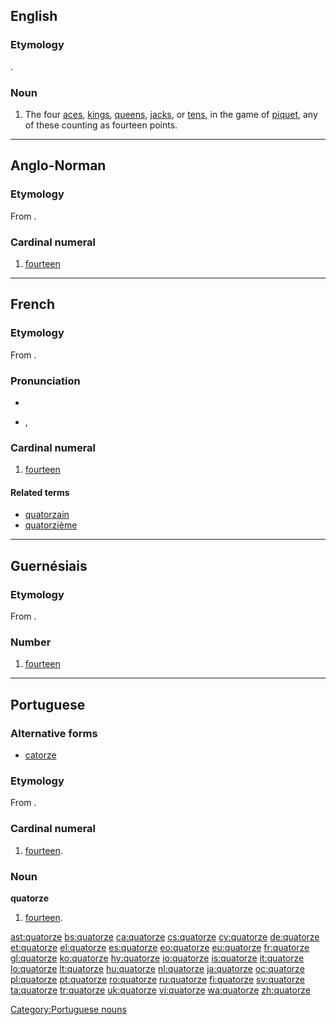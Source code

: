 ==English==

===Etymology===
{{borrowing|fr}}.

===Noun===
{{en-noun}}

# {{cards}} The four [[ace]]s, [[king]]s, [[queen]]s, [[jack]]s, or [[ten]]s, in the game of [[piquet]], any of these counting as fourteen points.

----

==Anglo-Norman==

===Etymology===
From {{etyl|la|xno}} {{term|quattuordecim|lang=la}}.

===Cardinal numeral===
{{head|xno|cardinal numeral}}

# [[fourteen]]

----

==French==
{{cardinalbox|fr|13|14|15|treize|quinze|ord=quatorzième|wplink=Quatorze}}

===Etymology===
From {{etyl|la|fr}} {{term|quattuordecim|lang=la}}.

===Pronunciation===
* {{audio|Fr-quatorze.ogg|audio}}
* {{IPA|lang=fr|/ka.tɔʁz/}}, {{X-SAMPA|/ka.tORz/}}

===Cardinal numeral===
{{head|fr|cardinal number}}

# [[fourteen]]

====Related terms====
* [[quatorzain]]
* [[quatorzième]]

----

==Guernésiais==

===Etymology===
From {{etyl|la|roa-grn}} {{term|quattuordecim|lang=la}}.

===Number===
{{cardinalbox|roa-grn|13|14|15|treize|tchinze}}
{{head|roa-grn|cardinal number}}

# [[fourteen]]

----

==Portuguese==
{{cardinalbox|pt|13|14|15|treze|quinze|ord=décimo quarto|wplink=Quatorze}}

===Alternative forms===
* [[catorze]]

===Etymology===
From {{etyl|la|pt}} {{term|quattuordecim|lang=la}}.

===Cardinal numeral===
{{pt-cardinal}}

# [[fourteen]].

===Noun===
'''quatorze''' {{m}}

# [[fourteen]].

[[Category:Portuguese nouns]]

[[ast:quatorze]]
[[bs:quatorze]]
[[ca:quatorze]]
[[cs:quatorze]]
[[cy:quatorze]]
[[de:quatorze]]
[[et:quatorze]]
[[el:quatorze]]
[[es:quatorze]]
[[eo:quatorze]]
[[eu:quatorze]]
[[fr:quatorze]]
[[gl:quatorze]]
[[ko:quatorze]]
[[hy:quatorze]]
[[io:quatorze]]
[[is:quatorze]]
[[it:quatorze]]
[[lo:quatorze]]
[[lt:quatorze]]
[[hu:quatorze]]
[[nl:quatorze]]
[[ja:quatorze]]
[[oc:quatorze]]
[[pl:quatorze]]
[[pt:quatorze]]
[[ro:quatorze]]
[[ru:quatorze]]
[[fi:quatorze]]
[[sv:quatorze]]
[[ta:quatorze]]
[[tr:quatorze]]
[[uk:quatorze]]
[[vi:quatorze]]
[[wa:quatorze]]
[[zh:quatorze]]